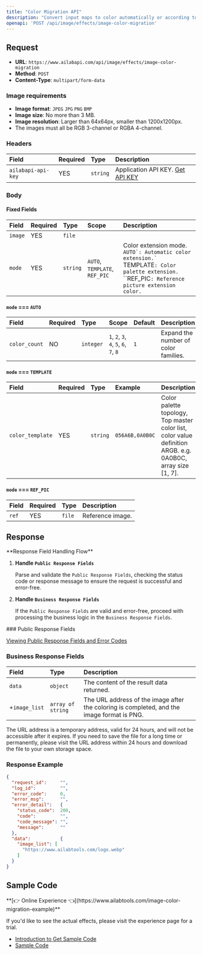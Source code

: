 ```yaml
---
title: "Color Migration API"
description: "Convert input maps to color automatically or according to a specified color palette, while avoiding abnormal color topography in visual hotspot areas."
openapi: 'POST /api/image/effects/image-color-migration'
---
```


## Request

- **URL**: `https://www.ailabapi.com/api/image/effects/image-color-migration`
- **Method**: `POST`
- **Content-Type**: `multipart/form-data`

### Image requirements

- **Image format**: `JPEG` `JPG` `PNG` `BMP`
- **Image size**: No more than 3 MB.
- **Image resolution**: Larger than 64x64px, smaller than 1200x1200px.
- The images must all be RGB 3-channel or RGBA 4-channel.

### Headers

| Field              | Required | Type     | Description                                        |
|:-------------------|:---------|:---------|:---------------------------------------------------|
| `ailabapi-api-key` | YES      | `string` | Application API KEY. [Get API KEY](/docs/get-api-key) |

### Body

#### Fixed Fields

| Field   | Required | Type     | Scope                                                  | Description                                                                                                                                                            |
|:--------|:---------|:---------|:-------------------------------------------------------|:-----------------------------------------------------------------------------------------------------------------------------------------------------------------------|
| `image` | YES      | `file`   |                                                        |                                                                                                                                                                        |
| `mode`  | YES      | `string` | ``AUTO``, ``TEMPLATE``, ``REF_PIC`` | Color extension mode. ``AUTO`: Automatic color extension.` ``TEMPLATE`: Color palette extension.` ``REF_PIC`: Reference picture extension color.` |

#### `mode` === `AUTO`

| Field         | Required | Type      | Scope                                                                                                   | Default | Description                          |
|:--------------|:---------|:----------|:--------------------------------------------------------------------------------------------------------|:--------|:-------------------------------------|
| `color_count` | NO       | `integer` | ``1``, ``2``, ``3``, ``4``, ``5``, ``6``, ``7``, ``8`` | `1`     | Expand the number of color families. |

#### `mode` === `TEMPLATE`

| Field            | Required | Type     | Example         | Description                                                                                                 |
|:-----------------|:---------|:---------|:----------------|:------------------------------------------------------------------------------------------------------------|
| `color_template` | YES      | `string` | `056A6B,0A0B0C` | Color palette topology, Top master color list, color value definition ARGB. e.g. 0A0B0C, array size [1, 7]. |

#### `mode` === `REF_PIC`

| Field | Required | Type   | Description      |
|:------|:---------|:-------|:-----------------|
| `ref` | YES      | `file` | Reference image. |

## Response
<Warning>
**Response Field Handling Flow**

1. **Handle `Public Response Fields`**

   Parse and validate the `Public Response Fields`, checking the status code or response message to ensure the request is successful and error-free.

2. **Handle `Business Response Fields`**

   If the `Public Response Fields` are valid and error-free, proceed with processing the business logic in the `Business Response Fields`.
</Warning>
### Public Response Fields

<a href="/docs/response-description" target="_blank">Viewing Public Response Fields and Error Codes</a>

### Business Response Fields

| Field         | Type              | Description                                                                                |
|:--------------|:------------------|:-------------------------------------------------------------------------------------------|
| `data`        | `object`          | The content of the result data returned.                                                   |
| +`image_list` | `array of string` | The URL address of the image after the coloring is completed, and the image format is PNG. |

The URL address is a temporary address, valid for 24 hours, and will not be accessible after it expires. If you need to save the file for a long time or permanently, please visit the URL address within 24 hours and download the file to your own storage space.

### Response Example

```json
{
  "request_id":     "",
  "log_id":         "",
  "error_code":     0,
  "error_msg":      "",
  "error_detail":   {
    "status_code":  200,
    "code":         "",
    "code_message": "",
    "message":      ""
  },
  "data":           {
    "image_list": [
      "https://www.ailabtools.com/logo.webp"
    ]
  }
}
```

## Sample Code
<Tip>
**[👉 Online Experience 👈](https://www.ailabtools.com/image-color-migration-example)**

If you'd like to see the actual effects, please visit the experience page for a trial.

- [Introduction to Get Sample Code](get-sample-code)
- [Sample Code][PostmanURL]

[PostmanURL]: https://documenter.getpostman.com/view/26387069/2s93JxqgHE#32d02ee5-2338-4347-9014-870a854df98a
</Tip>